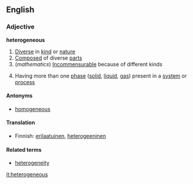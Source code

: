 ==English==
===Adjective===
'''heterogeneous'''
#[[Diverse]] in [[kind]] or [[nature]]
#[[Composed]] of diverse [[part]]s
#(''mathematics'') [[Incommensurable]] because of different kinds
#{{physics}}{{chemistry}} Having more than one [[phase]] ([[solid]], [[liquid]], [[gas]]) present in a [[system]] or [[process]]
====Antonyms====
*[[homogeneous]]

====Translation====

*Finnish: [[erilaatuinen]], [[heterogeeninen]]

====Related terms====
*[[heterogeneity]]

[[it:heterogeneous]]